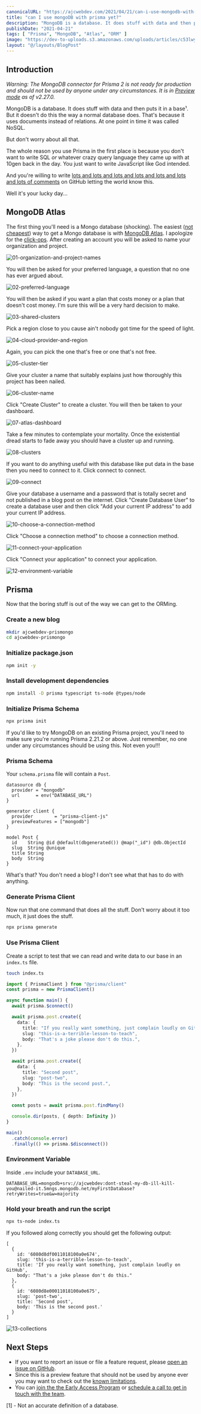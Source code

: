 ```yaml
---
canonicalURL: "https://ajcwebdev.com/2021/04/21/can-i-use-mongodb-with-prisma-yet"
title: "can I use mongoDB with prisma yet?"
description: "MongoDB is a database. It does stuff with data and then puts it in a base. Prisma now lets you do that without writing Mongo stuff."
publishDate: "2021-04-21"
tags: [ "Prisma", "MongoDB", "Atlas", "ORM" ]
image: "https://dev-to-uploads.s3.amazonaws.com/uploads/articles/c53lwyayptdahtrf5qul.png"
layout: "@/layouts/BlogPost"
---
```


## Introduction

*Warning: The MongoDB connector for Prisma 2 is not ready for production and should not be used by anyone under any circumstances. It is in [Preview mode](https://github.com/prisma/prisma/releases/tag/2.27.0) as of v2.27.0.*

MongoDB is a database. It does stuff with data and then puts it in a base¹. But it doesn't do this the way a normal database does. That's because it uses documents instead of relations. At one point in time it was called NoSQL.

But don't worry about all that.

The whole reason you use Prisma in the first place is because you don't want to write SQL *or* whatever crazy query language they came up with at 10gen back in the day. You just want to write JavaScript like God intended.

And you're willing to write [lots and lots and lots and lots and lots and lots and lots of comments](https://dev.to/ajcwebdev/what-s-the-status-of-mongodb-and-prisma2-h20) on GitHub letting the world know this.

Well it's your lucky day...

## MongoDB Atlas

The first thing you'll need is a Mongo database (shocking). The easiest ([not cheapest](https://www.loginradius.com/blog/async/self-hosted-mongo/)) way to get a Mongo database is with [MongoDB Atlas](https://www.mongodb.com/cloud/atlas2). I apologize for the [click-ops](https://m.subbu.org/clickops-3cf0e5bc5ecf). After creating an account you will be asked to name your organization and project.

![01-organization-and-project-names](https://dev-to-uploads.s3.amazonaws.com/uploads/articles/fuk8pwjywtxpx46h2t32.png)

You will then be asked for your preferred language, a question that no one has ever argued about.

![02-preferred-language](https://dev-to-uploads.s3.amazonaws.com/uploads/articles/lm1h46jflnaeazuq62jg.png)

You will then be asked if you want a plan that costs money or a plan that doesn't cost money. I'm sure this will be a very hard decision to make.

![03-shared-clusters](https://dev-to-uploads.s3.amazonaws.com/uploads/articles/drbvki17umjzaxr4nju7.png)

Pick a region close to you cause ain't nobody got time for the speed of light.

![04-cloud-provider-and-region](https://dev-to-uploads.s3.amazonaws.com/uploads/articles/mpul956uecxwvam90zu1.png)

Again, you can pick the one that's free or one that's not free.

![05-cluster-tier](https://dev-to-uploads.s3.amazonaws.com/uploads/articles/wjyztdbs7hxp5k9mvvaw.png)

Give your cluster a name that suitably explains just how thoroughly this project has been nailed.

![06-cluster-name](https://dev-to-uploads.s3.amazonaws.com/uploads/articles/nb3ojr7p3mqqch0tb02b.png)

Click "Create Cluster" to create a cluster. You will then be taken to your dashboard.

![07-atlas-dashboard](https://dev-to-uploads.s3.amazonaws.com/uploads/articles/pwcp1zl19qk29m1mvwqo.png)

Take a few minutes to contemplate your mortality. Once the existential dread starts to fade away you should have a cluster up and running.

![08-clusters](https://dev-to-uploads.s3.amazonaws.com/uploads/articles/30zotn3hpybajcnfku7c.png)

If you want to do anything useful with this database like put data in the base then you need to connect to it. Click connect to connect.

![09-connect](https://dev-to-uploads.s3.amazonaws.com/uploads/articles/2gaf7csw3uf7b8zgia3h.png)

Give your database a username and a password that is totally secret and not published in a blog post on the internet. Click "Create Database User" to create a database user and then click "Add your current IP address" to add your current IP address.

![10-choose-a-connection-method](https://dev-to-uploads.s3.amazonaws.com/uploads/articles/xfnne902uqr92zn960ry.png)

Click "Choose a connection method" to choose a connection method.

![11-connect-your-application](https://dev-to-uploads.s3.amazonaws.com/uploads/articles/p4eo0ti78q6o5vblre5g.png)

Click "Connect your application" to connect your application.

![12-environment-variable](https://dev-to-uploads.s3.amazonaws.com/uploads/articles/0vifnwasl1i0ahrohnj6.png)

## Prisma

Now that the boring stuff is out of the way we can get to the ORMing.

### Create a new blog

```bash
mkdir ajcwebdev-prismongo
cd ajcwebdev-prismongo
```

### Initialize package.json

```bash
npm init -y
```

### Install development dependencies

```bash
npm install -D prisma typescript ts-node @types/node
```

### Initialize Prisma Schema

```bash
npx prisma init
```

If you'd like to try MongoDB on an existing Prisma project, you'll need to make sure you're running Prisma 2.21.2 or above. Just remember, no one under any circumstances should be using this. Not even you!!!

### Prisma Schema

Your `schema.prisma` file will contain a `Post`.

```
datasource db {
  provider = "mongodb"
  url      = env("DATABASE_URL")
}

generator client {
  provider        = "prisma-client-js"
  previewFeatures = ["mongodb"]
}

model Post {
  id    String @id @default(dbgenerated()) @map("_id") @db.ObjectId
  slug  String @unique
  title String
  body  String
}
```

What's that? You don't need a blog? I don't see what that has to do with anything.

### Generate Prisma Client

Now run that one command that does all the stuff. Don't worry about it too much, it just does the stuff.

```bash
npx prisma generate
```

### Use Prisma Client

Create a script to test that we can read and write data to our base in an `index.ts` file.

```bash
touch index.ts
```

```ts
import { PrismaClient } from "@prisma/client"
const prisma = new PrismaClient()

async function main() {
  await prisma.$connect()

  await prisma.post.create({
    data: {
      title: "If you really want something, just complain loudly on GitHub",
      slug: "this-is-a-terrible-lesson-to-teach",
      body: "That's a joke please don't do this.",
    },
  })

  await prisma.post.create({
    data: {
      title: "Second post",
      slug: "post-two",
      body: "This is the second post.",
    },
  })

  const posts = await prisma.post.findMany()

  console.dir(posts, { depth: Infinity })
}

main()
  .catch(console.error)
  .finally(() => prisma.$disconnect())
```

### Environment Variable

Inside `.env` include your `DATABASE_URL`.

```
DATABASE_URL=mongodb+srv://ajcwebdev:dont-steal-my-db-ill-kill-you@nailed-it.5mngs.mongodb.net/myFirstDatabase?retryWrites=true&w=majority
```

### Hold your breath and run the script

```bash
npx ts-node index.ts
```

If you followed along correctly you should get the following output:

```
[
  {
    id: '6080d8df0011018100a0e674',
    slug: 'this-is-a-terrible-lesson-to-teach',
    title: 'If you really want something, just complain loudly on GitHub',
    body: "That's a joke please don't do this."
  },
  {
    id: '6080d8e00011018100a0e675',
    slug: 'post-two',
    title: 'Second post',
    body: 'This is the second post.'
  }
]
```

![13-collections](https://dev-to-uploads.s3.amazonaws.com/uploads/articles/dsdcizbjanx9l99e3hd8.png)

## Next Steps

* If you want to report an issue or file a feature request, please [open an issue on GitHub](https://github.com/prisma/prisma/issues/new/choose).
* Since this is a preview feature that should not be used by anyone ever you may want to check out the [known limitations](https://www.notion.so/Getting-Started-with-MongoDB-and-Prisma-58b41c67eb554787944c600d2239801f#5fa34972c92d4115a1c0bf687a45742e).
* You can [join the the Early Access Program](https://prisma103696.typeform.com/to/FriDuIeM) or [schedule a call to get in touch with the team](https://www.notion.so/Getting-Started-with-MongoDB-and-Prisma-58b41c67eb554787944c600d2239801f#97d8db32b8964687b72129f44e891c44).

[1] - Not an accurate definition of a database.